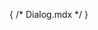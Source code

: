 { /* Dialog.mdx */ }



<Meta of={DialogStories} />

<Title />
From [Mozilla](https://developer.mozilla.org/en-US/docs/Web/Accessibility/ARIA/Roles/dialog_role):
> The dialog role is used to mark up an HTML based application dialog or window that separates content or UI from the rest of the web application or page. Dialogs are generally placed on top of the rest of the page content using an overlay. Dialogs can be either non-modal (it's still possible to interact with content outside of the dialog) or modal (only the content in the dialog can be interacted with).

## Best Practices

Best practices can be broken down into two categories: labeling and focus management. These attributes should be placed on the outermost element of the dialog.

### Labeling
- `role='dialog`: Used to designate an HTML element that separates UI or content from the rest of the page.
- `aria-labelledby`: This attribute labels the dialog. Its value should be the ID of the attribute that contains the labeling text (often the dialog's title element).
- `aria-describedby`: This attribute designates content that describes the dialog. This will often be the ID of the element containing explanatory text in the dialog.

### Focus
- The dialog should be able to be triggered using keyboard navigation.
- When the dialog is opened, focus should transfer to the first focusable element in the dialog.
- When the dialog is closed, focus should return to the button/element that initiated the opening of the dialog.

## Example
<Canvas of={DialogStories.Basic} />


